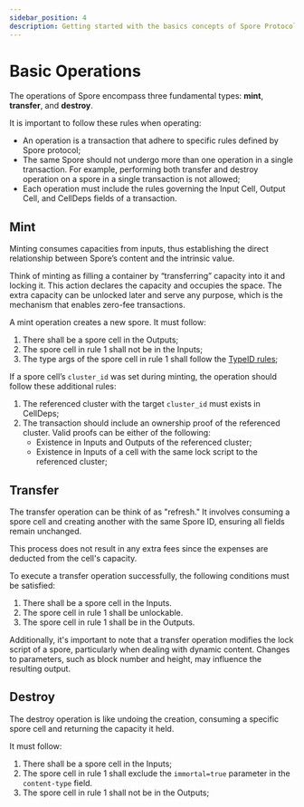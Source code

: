 ```yaml
---
sidebar_position: 4
description: Getting started with the basics concepts of Spore Protocol.
---
```

# Basic Operations



The operations of Spore encompass three fundamental types: **mint**, **transfer**, and **destroy**.

It is important to follow these rules when operating:

- An operation is a transaction that adhere to specific rules defined by Spore protocol;
- The same Spore should not undergo more than one operation in a single transaction. For example, performing both transfer and destroy operation on a spore in a single transaction is not allowed;
- Each operation must include the rules governing the Input Cell, Output Cell, and CellDeps fields of a transaction.


## Mint

Minting consumes capacities from inputs, thus establishing the direct relationship between Spore’s content and the intrinsic value.

Think of minting as filling a container by “transferring” capacity into it and locking it. This action declares the capacity and occupies the space. The extra capacity can be unlocked later and serve any purpose, which is the mechanism that enables zero-fee transactions.

A mint operation creates a new spore. It must follow:

1. There shall be a spore cell in the Outputs;
2. The spore cell in rule 1 shall not be in the Inputs;
3. The type args of the spore cell in rule 1 shall follow the [TypeID rules](https://github.com/nervosnetwork/ckb/blob/develop/script/src/type_id.rs#L46);

If a spore cell’s `cluster_id` was set during minting, the operation should follow these additional rules:

1. The referenced cluster with the target `cluster_id` must exists in CellDeps;
2. The transaction should include an ownership proof of the referenced cluster. Valid proofs can be either of the following:
    - Existence in Inputs and Outputs of the referenced cluster;
    - Existence in Inputs of a cell with the same lock script to the referenced cluster;


## Transfer

The transfer operation can be think of as "refresh." It involves consuming a spore cell and creating another with the same Spore ID, ensuring all fields remain unchanged.

This process does not result in any extra fees since the expenses are deducted from the cell's capacity.

To execute a transfer operation successfully, the following conditions must be satisfied:

1. There shall be a spore cell in the Inputs.
2. The spore cell in rule 1 shall be unlockable.
3. The spore cell in rule 1 shall be in the Outputs.

Additionally, it's important to note that a transfer operation modifies the lock script of a spore, particularly when dealing with dynamic content. Changes to parameters, such as block number and height, may influence the resulting output.

## Destroy

The destroy operation is like undoing the creation, consuming a specific spore cell and returning the capacity it held.

It must follow:

1. There shall be a spore cell in the Inputs;
2. The spore cell in rule 1 shall exclude the `immortal=true` parameter in the `content-type` field.
3. The spore cell in rule 1 shall not be in the Outputs;
